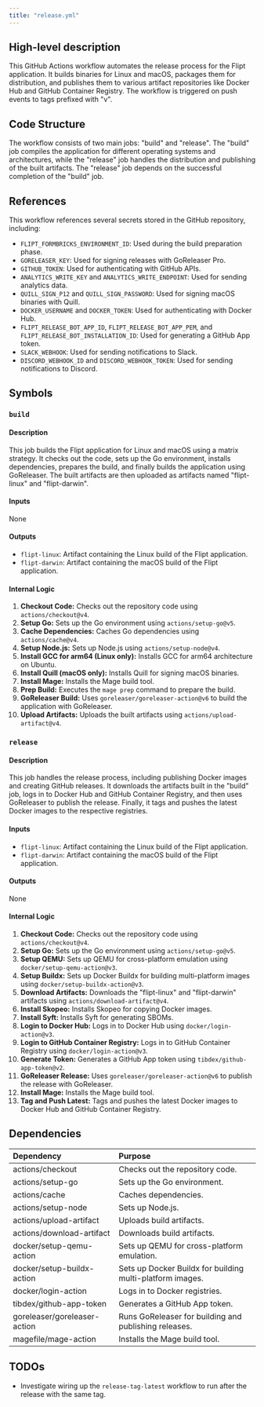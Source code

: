```yaml
---
title: "release.yml"
---
```


## High-level description
This GitHub Actions workflow automates the release process for the Flipt application. It builds binaries for Linux and macOS, packages them for distribution, and publishes them to various artifact repositories like Docker Hub and GitHub Container Registry. The workflow is triggered on push events to tags prefixed with "v".

## Code Structure
The workflow consists of two main jobs: "build" and "release". The "build" job compiles the application for different operating systems and architectures, while the "release" job handles the distribution and publishing of the built artifacts. The "release" job depends on the successful completion of the "build" job.

## References
This workflow references several secrets stored in the GitHub repository, including:
- `FLIPT_FORMBRICKS_ENVIRONMENT_ID`: Used during the build preparation phase.
- `GORELEASER_KEY`: Used for signing releases with GoReleaser Pro.
- `GITHUB_TOKEN`: Used for authenticating with GitHub APIs.
- `ANALYTICS_WRITE_KEY` and `ANALYTICS_WRITE_ENDPOINT`: Used for sending analytics data.
- `QUILL_SIGN_P12` and `QUILL_SIGN_PASSWORD`: Used for signing macOS binaries with Quill.
- `DOCKER_USERNAME` and `DOCKER_TOKEN`: Used for authenticating with Docker Hub.
- `FLIPT_RELEASE_BOT_APP_ID`, `FLIPT_RELEASE_BOT_APP_PEM`, and `FLIPT_RELEASE_BOT_INSTALLATION_ID`: Used for generating a GitHub App token.
- `SLACK_WEBHOOK`: Used for sending notifications to Slack.
- `DISCORD_WEBHOOK_ID` and `DISCORD_WEBHOOK_TOKEN`: Used for sending notifications to Discord.

## Symbols
### `build`
#### Description
This job builds the Flipt application for Linux and macOS using a matrix strategy. It checks out the code, sets up the Go environment, installs dependencies, prepares the build, and finally builds the application using GoReleaser. The built artifacts are then uploaded as artifacts named "flipt-linux" and "flipt-darwin".

#### Inputs
None

#### Outputs
- `flipt-linux`: Artifact containing the Linux build of the Flipt application.
- `flipt-darwin`: Artifact containing the macOS build of the Flipt application.

#### Internal Logic
1. **Checkout Code:** Checks out the repository code using `actions/checkout@v4`.
2. **Setup Go:** Sets up the Go environment using `actions/setup-go@v5`.
3. **Cache Dependencies:** Caches Go dependencies using `actions/cache@v4`.
4. **Setup Node.js:** Sets up Node.js using `actions/setup-node@v4`.
5. **Install GCC for arm64 (Linux only):** Installs GCC for arm64 architecture on Ubuntu.
6. **Install Quill (macOS only):** Installs Quill for signing macOS binaries.
7. **Install Mage:** Installs the Mage build tool.
8. **Prep Build:** Executes the `mage prep` command to prepare the build.
9. **GoReleaser Build:** Uses `goreleaser/goreleaser-action@v6` to build the application with GoReleaser.
10. **Upload Artifacts:** Uploads the built artifacts using `actions/upload-artifact@v4`.

### `release`
#### Description
This job handles the release process, including publishing Docker images and creating GitHub releases. It downloads the artifacts built in the "build" job, logs in to Docker Hub and GitHub Container Registry, and then uses GoReleaser to publish the release. Finally, it tags and pushes the latest Docker images to the respective registries.

#### Inputs
- `flipt-linux`: Artifact containing the Linux build of the Flipt application.
- `flipt-darwin`: Artifact containing the macOS build of the Flipt application.

#### Outputs
None

#### Internal Logic
1. **Checkout Code:** Checks out the repository code using `actions/checkout@v4`.
2. **Setup Go:** Sets up the Go environment using `actions/setup-go@v5`.
3. **Setup QEMU:** Sets up QEMU for cross-platform emulation using `docker/setup-qemu-action@v3`.
4. **Setup Buildx:** Sets up Docker Buildx for building multi-platform images using `docker/setup-buildx-action@v3`.
5. **Download Artifacts:** Downloads the "flipt-linux" and "flipt-darwin" artifacts using `actions/download-artifact@v4`.
6. **Install Skopeo:** Installs Skopeo for copying Docker images.
7. **Install Syft:** Installs Syft for generating SBOMs.
8. **Login to Docker Hub:** Logs in to Docker Hub using `docker/login-action@v3`.
9. **Login to GitHub Container Registry:** Logs in to GitHub Container Registry using `docker/login-action@v3`.
10. **Generate Token:** Generates a GitHub App token using `tibdex/github-app-token@v2`.
11. **GoReleaser Release:** Uses `goreleaser/goreleaser-action@v6` to publish the release with GoReleaser.
12. **Install Mage:** Installs the Mage build tool.
13. **Tag and Push Latest:** Tags and pushes the latest Docker images to Docker Hub and GitHub Container Registry.

## Dependencies
| Dependency | Purpose |
|:-----------|:--------|
| actions/checkout | Checks out the repository code. |
| actions/setup-go | Sets up the Go environment. |
| actions/cache | Caches dependencies. |
| actions/setup-node | Sets up Node.js. |
| actions/upload-artifact | Uploads build artifacts. |
| actions/download-artifact | Downloads build artifacts. |
| docker/setup-qemu-action | Sets up QEMU for cross-platform emulation. |
| docker/setup-buildx-action | Sets up Docker Buildx for building multi-platform images. |
| docker/login-action | Logs in to Docker registries. |
| tibdex/github-app-token | Generates a GitHub App token. |
| goreleaser/goreleaser-action | Runs GoReleaser for building and publishing releases. |
| magefile/mage-action | Installs the Mage build tool. |

## TODOs
- Investigate wiring up the `release-tag-latest` workflow to run after the release with the same tag.
